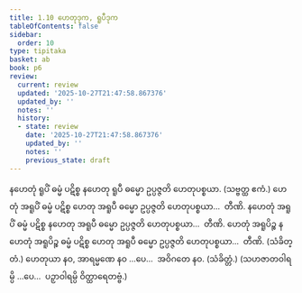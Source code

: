 ```yaml
---
title: 1.10 ဟေတုဒုက, ရူပီဒုက
tableOfContents: false
sidebar:
  order: 10
type: tipitaka
basket: ab
book: p6
review:
  current: review
  updated: '2025-10-27T21:47:58.867376'
  updated_by: ''
  notes: ''
  history:
  - state: review
    date: '2025-10-27T21:47:58.867376'
    updated_by: ''
    notes: ''
    previous_state: draft
---
```



<ReviewStatus review={frontmatter.review} showDetails={true} />

<HypothesisAnnotation frontmatter={frontmatter} />

<DynamicBreadcrumb />

<Division number="26" book="p6" e="ch" v="39" p="45">

<Paragraph number="69" book="p6">
နဟေတုံ ရူပိံ ဓမ္မံ ပဋိစ္စ နဟေတု ရူပီ ဓမ္မော ဥပ္ပဇ္ဇတိ ဟေတုပစ္စယာ. (သဗ္ဗတ္ထ ဧကံ.)
</Paragraph>

</Division>
<Division number="27" book="p6" e="ch" v="39" p="45">

<Paragraph number="70" book="p6">
ဟေတုံ အရူပိံ ဓမ္မံ ပဋိစ္စ ဟေတု အရူပီ ဓမ္မော ဥပ္ပဇ္ဇတိ ဟေတုပစ္စယာ…  တီဏိ.
</Paragraph>

<Paragraph number="71" book="p6">
နဟေတုံ အရူပိံ ဓမ္မံ ပဋိစ္စ နဟေတု အရူပီ ဓမ္မော ဥပ္ပဇ္ဇတိ ဟေတုပစ္စယာ…  တီဏိ.
</Paragraph>

<Paragraph number="72" book="p6">
ဟေတုံ အရူပိဉ္စ နဟေတုံ အရူပိဉ္စ ဓမ္မံ ပဋိစ္စ ဟေတု အရူပီ ဓမ္မော ဥပ္ပဇ္ဇတိ ဟေတုပစ္စယာ…  တီဏိ. (သံခိတ္တံ.)
</Paragraph>

<Paragraph number="73" book="p6">
ဟေတုယာ နဝ, အာရမ္မဏေ နဝ …ပေ…  အဝိဂတေ နဝ. (သံခိတ္တံ.)
</Paragraph>

<Paragraph number="74" book="p6">
(သဟဇာတဝါရမ္ပိ …ပေ…  ပဉှာဝါရမ္ပိ ဝိတ္ထာရေတဗ္ဗံ.)
</Paragraph>
</Division>